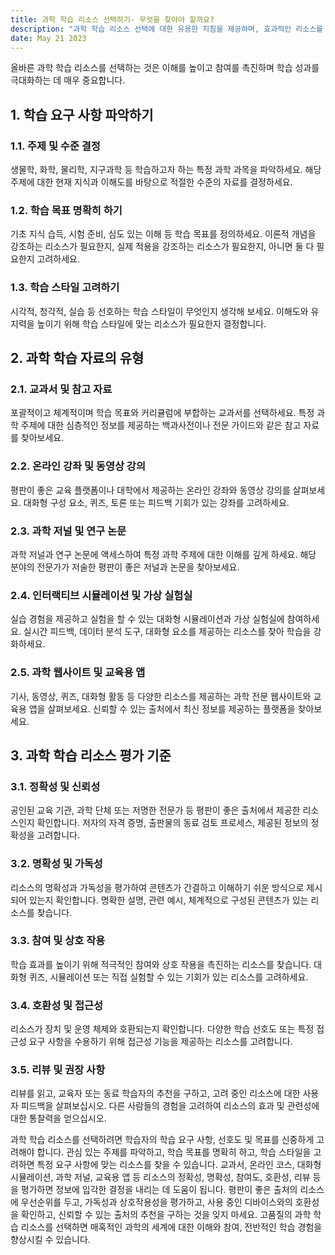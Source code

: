 ```yaml
---
title: 과학 학습 리소스 선택하기- 무엇을 찾아야 할까요?
description: "과학 학습 리소스 선택에 대한 유용한 지침을 제공하며, 효과적인 리소스를 검색할 때 고려해야 할 주요 요소를 강조합니다."
date: May 21 2023
---
```


올바른 과학 학습 리소스를 선택하는 것은 이해를 높이고 참여를 촉진하며 학습 성과를 극대화하는 데 매우 중요합니다.

## 1. 학습 요구 사항 파악하기
### 1.1. 주제 및 수준 결정

생물학, 화학, 물리학, 지구과학 등 학습하고자 하는 특정 과학 과목을 파악하세요.
해당 주제에 대한 현재 지식과 이해도를 바탕으로 적절한 수준의 자료를 결정하세요.
### 1.2. 학습 목표 명확히 하기

기초 지식 습득, 시험 준비, 심도 있는 이해 등 학습 목표를 정의하세요.
이론적 개념을 강조하는 리소스가 필요한지, 실제 적용을 강조하는 리소스가 필요한지, 아니면 둘 다 필요한지 고려하세요.
### 1.3. 학습 스타일 고려하기

시각적, 청각적, 실습 등 선호하는 학습 스타일이 무엇인지 생각해 보세요.
이해도와 유지력을 높이기 위해 학습 스타일에 맞는 리소스가 필요한지 결정합니다.
## 2. 과학 학습 자료의 유형
### 2.1. 교과서 및 참고 자료

포괄적이고 체계적이며 학습 목표와 커리큘럼에 부합하는 교과서를 선택하세요.
특정 과학 주제에 대한 심층적인 정보를 제공하는 백과사전이나 전문 가이드와 같은 참고 자료를 찾아보세요.
### 2.2. 온라인 강좌 및 동영상 강의

평판이 좋은 교육 플랫폼이나 대학에서 제공하는 온라인 강좌와 동영상 강의를 살펴보세요.
대화형 구성 요소, 퀴즈, 토론 또는 피드백 기회가 있는 강좌를 고려하세요.
### 2.3. 과학 저널 및 연구 논문

과학 저널과 연구 논문에 액세스하여 특정 과학 주제에 대한 이해를 깊게 하세요.
해당 분야의 전문가가 저술한 평판이 좋은 저널과 논문을 찾아보세요.
### 2.4. 인터랙티브 시뮬레이션 및 가상 실험실

실습 경험을 제공하고 실험을 할 수 있는 대화형 시뮬레이션과 가상 실험실에 참여하세요.
실시간 피드백, 데이터 분석 도구, 대화형 요소를 제공하는 리소스를 찾아 학습을 강화하세요.
### 2.5. 과학 웹사이트 및 교육용 앱

기사, 동영상, 퀴즈, 대화형 활동 등 다양한 리소스를 제공하는 과학 전문 웹사이트와 교육용 앱을 살펴보세요.
신뢰할 수 있는 출처에서 최신 정보를 제공하는 플랫폼을 찾아보세요.
## 3. 과학 학습 리소스 평가 기준
### 3.1. 정확성 및 신뢰성

공인된 교육 기관, 과학 단체 또는 저명한 전문가 등 평판이 좋은 출처에서 제공한 리소스인지 확인합니다.
저자의 자격 증명, 출판물의 동료 검토 프로세스, 제공된 정보의 정확성을 고려합니다.
### 3.2. 명확성 및 가독성

리소스의 명확성과 가독성을 평가하여 콘텐츠가 간결하고 이해하기 쉬운 방식으로 제시되어 있는지 확인합니다.
명확한 설명, 관련 예시, 체계적으로 구성된 콘텐츠가 있는 리소스를 찾습니다.
### 3.3. 참여 및 상호 작용

학습 효과를 높이기 위해 적극적인 참여와 상호 작용을 촉진하는 리소스를 찾습니다.
대화형 퀴즈, 시뮬레이션 또는 직접 실험할 수 있는 기회가 있는 리소스를 고려하세요.
### 3.4. 호환성 및 접근성

리소스가 장치 및 운영 체제와 호환되는지 확인합니다.
다양한 학습 선호도 또는 특정 접근성 요구 사항을 수용하기 위해 접근성 기능을 제공하는 리소스를 고려합니다.
### 3.5. 리뷰 및 권장 사항

리뷰를 읽고, 교육자 또는 동료 학습자의 추천을 구하고, 고려 중인 리소스에 대한 사용자 피드백을 살펴보십시오.
다른 사람들의 경험을 고려하여 리소스의 효과 및 관련성에 대한 통찰력을 얻으십시오.


과학 학습 리소스를 선택하려면 학습자의 학습 요구 사항, 선호도 및 목표를 신중하게 고려해야 합니다. 관심 있는 주제를 파악하고, 학습 목표를 명확히 하고, 학습 스타일을 고려하면 특정 요구 사항에 맞는 리소스를 찾을 수 있습니다. 교과서, 온라인 코스, 대화형 시뮬레이션, 과학 저널, 교육용 앱 등 리소스의 정확성, 명확성, 참여도, 호환성, 리뷰 등을 평가하면 정보에 입각한 결정을 내리는 데 도움이 됩니다. 평판이 좋은 출처의 리소스에 우선순위를 두고, 가독성과 상호작용성을 평가하고, 사용 중인 디바이스와의 호환성을 확인하고, 신뢰할 수 있는 출처의 추천을 구하는 것을 잊지 마세요. 고품질의 과학 학습 리소스를 선택하면 매혹적인 과학의 세계에 대한 이해와 참여, 전반적인 학습 경험을 향상시킬 수 있습니다.